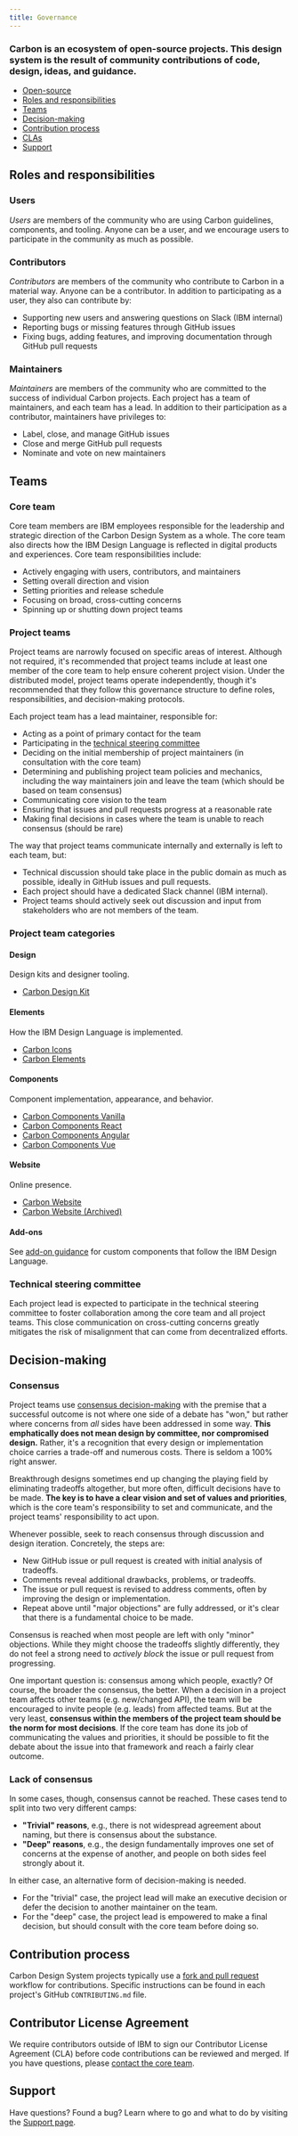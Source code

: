 ```yaml
---
title: Governance
---
```


### Carbon is an ecosystem of open-source projects. This design system is the result of community contributions of code, design, ideas, and guidance.

<AnchorLinks>

- [Open-source](#open-source)
- [Roles and responsibilities](#roles-and-responsibilities)
- [Teams](#teams)
- [Decision-making](#decision-making)
- [Contribution process](#contribution-process)
- [CLAs](#clas)
- [Support](#support)

</AnchorLinks>

## Roles and responsibilities

### Users

_Users_ are members of the community who are using Carbon guidelines, components, and tooling. Anyone can be a user, and we encourage users to participate in the community as much as possible.

### Contributors

_Contributors_ are members of the community who contribute to Carbon in a material way. Anyone can be a contributor. In addition to participating as a user, they also can contribute by:

- Supporting new users and answering questions on Slack (IBM internal)
- Reporting bugs or missing features through GitHub issues
- Fixing bugs, adding features, and improving documentation through GitHub pull requests

### Maintainers

_Maintainers_ are members of the community who are committed to the success of individual Carbon projects. Each project has a team of maintainers, and each team has a lead. In addition to their participation as a contributor, maintainers have privileges to:

- Label, close, and manage GitHub issues
- Close and merge GitHub pull requests
- Nominate and vote on new maintainers

## Teams

### Core team

Core team members are IBM employees responsible for the leadership and strategic direction of the Carbon Design System as a whole. The core team also directs how the IBM Design Language is reflected in digital products and experiences. Core team responsibilities include:

- Actively engaging with users, contributors, and maintainers
- Setting overall direction and vision
- Setting priorities and release schedule
- Focusing on broad, cross-cutting concerns
- Spinning up or shutting down project teams

### Project teams

Project teams are narrowly focused on specific areas of interest. Although not required, it's recommended that project teams include at least one member of the core team to help ensure coherent project vision. Under the distributed model, project teams operate independently, though it's recommended that they follow this governance structure to define roles, responsibilities, and decision-making protocols.

Each project team has a lead maintainer, responsible for:

- Acting as a point of primary contact for the team
- Participating in the [technical steering committee](#technical-steering-committee)
- Deciding on the initial membership of project maintainers (in consultation with the core team)
- Determining and publishing project team policies and mechanics, including the way maintainers join and leave the team (which should be based on team consensus)
- Communicating core vision to the team
- Ensuring that issues and pull requests progress at a reasonable rate
- Making final decisions in cases where the team is unable to reach consensus (should be rare)

The way that project teams communicate internally and externally is left to each team, but:

- Technical discussion should take place in the public domain as much as possible, ideally in GitHub issues and pull requests.
- Each project should have a dedicated Slack channel (IBM internal).
- Project teams should actively seek out discussion and input from stakeholders who are not members of the team.

### Project team categories

#### Design
Design kits and designer tooling.

- [Carbon Design Kit](https://github.com/IBM/carbon-design-kit)

#### Elements
How the IBM Design Language is implemented.

- [Carbon Icons](https://github.com/IBM/carbon-icons)
- [Carbon Elements](https://github.com/IBM/carbon-elements)

#### Components
Component implementation, appearance, and behavior.

<!-- Remove comment in v11 -->
<!-- - [Carbon Spec and Styles](https://github.com/carbon-design-system/carbon-spec) -->

- [Carbon Components Vanilla](https://github.com/IBM/carbon-components)
- [Carbon Components React](https://github.com/IBM/carbon-components-react)
- [Carbon Components Angular](https://github.com/IBM/carbon-components-angular)
- [Carbon Components Vue](https://github.com/carbon-design-system/carbon-components-vue)

#### Website
Online presence.

- [Carbon Website](https://github.com/carbon-design-system/carbon-website)
- [Carbon Website (Archived)](https://github.com/IBM/design-system-website)

#### Add-ons
See [add-on guidance](/contributing/add-ons) for custom components that follow the IBM Design Language.

### Technical steering committee

Each project lead is expected to participate in the technical steering committee to foster collaboration among the core team and all project teams. This close communication on cross-cutting concerns greatly mitigates the risk of misalignment that can come from decentralized efforts.

## Decision-making

### Consensus

Project teams use [consensus decision-making](http://en.wikipedia.org/wiki/Consensus_decision-making) with the premise that a successful outcome is not where one side of a debate has "won," but rather where concerns from _all_ sides have been addressed in some way. **This emphatically does not mean design by committee, nor compromised design.** Rather, it's a recognition that every design or implementation choice carries a trade-off and numerous costs. There is seldom a 100% right answer.

Breakthrough designs sometimes end up changing the playing field by eliminating tradeoffs altogether, but more often, difficult decisions have to be made. **The key is to have a clear vision and set of values and priorities**, which is the core team's responsibility to set and communicate, and the project teams' responsibility to act upon.

Whenever possible, seek to reach consensus through discussion and design iteration. Concretely, the steps are:

- New GitHub issue or pull request is created with initial analysis of tradeoffs.
- Comments reveal additional drawbacks, problems, or tradeoffs.
- The issue or pull request is revised to address comments, often by improving the design or implementation.
- Repeat above until "major objections" are fully addressed, or it's clear that there is a fundamental choice to be made.

Consensus is reached when most people are left with only "minor" objections. While they might choose the tradeoffs slightly differently, they do not feel a strong need to _actively block_ the issue or pull request from progressing.

One important question is: consensus among which people, exactly? Of course, the broader the consensus, the better. When a decision in a project team affects other teams (e.g. new/changed API), the team will be encouraged to invite people (e.g. leads) from affected teams. But at the very least, **consensus within the members of the project team should be the norm for most decisions**. If the core team has done its job of communicating the values and priorities, it should be possible to fit the debate about the issue into that framework and reach a fairly clear outcome.

### Lack of consensus

In some cases, though, consensus cannot be reached. These cases tend to split into two very different camps:

- **"Trivial" reasons**, e.g., there is not widespread agreement about naming, but there is consensus about the substance.
- **"Deep" reasons**, e.g., the design fundamentally improves one set of concerns at the expense of another, and people on both sides feel strongly about it.

In either case, an alternative form of decision-making is needed.

- For the "trivial" case, the project lead will make an executive decision or defer the decision to another maintainer on the team.
- For the "deep" case, the project lead is empowered to make a final decision, but should consult with the core team before doing so.

## Contribution process

Carbon Design System projects typically use a [fork and pull request](https://guides.github.com/activities/forking/) workflow for contributions. Specific instructions can be found in each project's GitHub `CONTRIBUTING.md` file.

## Contributor License Agreement

We require contributors outside of IBM to sign our Contributor License Agreement (CLA) before code contributions can be reviewed and merged. If you have questions, please [contact the core team](/help/support#email).

## Support

Have questions? Found a bug? Learn where to go and what to do by visiting the [Support page](/help/support).
